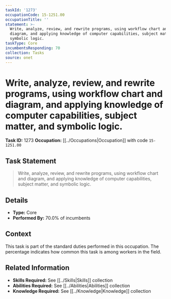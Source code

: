 ```yaml
---
taskId: '1273'
occupationCode: 15-1251.00
occupationTitle: ''
statement: >-
  Write, analyze, review, and rewrite programs, using workflow chart and
  diagram, and applying knowledge of computer capabilities, subject matter, and
  symbolic logic.
taskType: Core
incumbentsResponding: 70
collection: Tasks
source: onet
---
```

# Write, analyze, review, and rewrite programs, using workflow chart and diagram, and applying knowledge of computer capabilities, subject matter, and symbolic logic.

**Task ID:** 1273
**Occupation:** [[../Occupations|Occupation]] with code `15-1251.00`

## Task Statement

> Write, analyze, review, and rewrite programs, using workflow chart and diagram, and applying knowledge of computer capabilities, subject matter, and symbolic logic.

## Details

- **Type:** Core
- **Performed By:** 70.0% of incumbents

## Context

This task is part of the standard duties performed in this occupation. The percentage indicates how common this task is among workers in the field.

## Related Information

- **Skills Required:** See [[../Skills|Skills]] collection
- **Abilities Required:** See [[../Abilities|Abilities]] collection
- **Knowledge Required:** See [[../Knowledge|Knowledge]] collection
